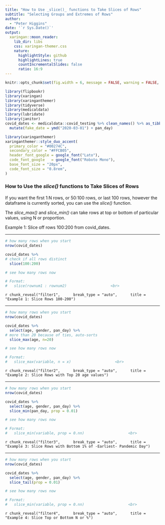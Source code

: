 ```yaml
---
title: "How to Use _slice()_ functions to Take Slices of Rows"
subtitle: "Selecting Groups and Extremes of Rows"  
author: 
  - "Peter Higgins"
date: '`r Sys.Date()`'
output:
  xaringan::moon_reader:
    lib_dir: libs
    css: xaringan-themer.css
    nature:
      highlightStyle: github
      highlightLines: true
      countIncrementalSlides: false
      ratio: 16:9
---
```


```r
knitr::opts_chunk$set(fig.width = 6, message = FALSE, warning = FALSE, comment = "", cache = FALSE, fig.retina = 3)

library(flipbookr)
library(xaringan)
library(xaringanthemer)
library(tidyverse)
library(medicaldata)
library(lubridate)
library(janitor)
covid_dates <- medicaldata::covid_testing %>% clean_names() %>% as_tibble() %>% 
  mutate(fake_date = ymd("2020-03-01") + pan_day)

```

```r
library(xaringanthemer)
xaringanthemer::style_duo_accent(
  primary_color = "#00274C",
  secondary_color = "#FFCB05",
  header_font_google = google_font("Lato"),
  code_font_google   = google_font("Roboto Mono"),
  base_font_size = "20px",
  code_font_size = "0.8rem",
)
```

### How to Use the _slice()_ functions to Take Slices of Rows

#### 

If you want the first 1:N rows, or 50:100 rows, or last 100 rows,
however the dataframe is currently sorted,
you can use the _slice()_ function.

The _slice_max()_ and _slice_min()_ can take rows at top or 
bottom of particular values, using N or proportion.

Example 1: Slice off rows 100:200 from covid_dates.


---

```r
# how many rows when you start
nrow(covid_dates) 

covid_dates %>% 
# check if all rows distinct
  slice(100:200)

# see how many rows now

# Format:
#   slice(rownum1 : rownum2)                    <br>
```

`r chunk_reveal("filter1", 
    break_type = "auto", 
    title = "Example 1: Slice Rows 100-200")`

---

```r
# how many rows when you start
nrow(covid_dates) 

covid_dates %>% 
  select(age, gender, pan_day) %>% 
# more than 20 because of ties, auto-sorts
  slice_max(age, n=20)

# see how many rows now

# Format:
#   slice_max(variable, n = x)                    <br>
```

`r chunk_reveal("filter2", 
    break_type = "auto", 
    title = "Example 2: Slice Rows with Top 20 age values")`

---

```r
# how many rows when you start
nrow(covid_dates) 

covid_dates %>% 
  select(age, gender, pan_day) %>% 
  slice_min(pan_day, prop = 0.01)

# see how many rows now

# Format:
#   slice_min(variable, prop = 0.nn)                    <br>
```

`r chunk_reveal("filter3", 
    break_type = "auto", 
    title = "Example 3: Slice Rows with Bottom 1% of -Earliest- Pandemic Day")`

---

```r
# how many rows when you start
nrow(covid_dates) 

covid_dates %>% 
  select(age, gender, pan_day) %>% 
  slice_tail(prop = 0.01)

# see how many rows now

# Format:
#   slice_min(variable, prop = 0.nn)                    <br>
```

`r chunk_reveal("filter4", 
    break_type = "auto", 
    title = "Example 4: Slice Top or Bottom N or %")`


